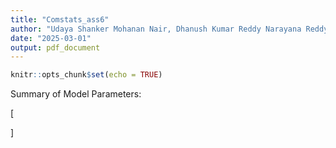 ```yaml
---
title: "Comstats_ass6"
author: "Udaya Shanker Mohanan Nair, Dhanush Kumar Reddy Narayana Reddy"
date: "2025-03-01"
output: pdf_document
---
```


```r
knitr::opts_chunk$set(echo = TRUE)
```

Summary of Model Parameters:

\[
\begin{array}{|l|c|c|c|}
\hline
\textbf{Parameter}          & \textbf{Component 1} & \textbf{Component 2} & \textbf{Component 3} \\
\hline
\text{Mixing Proportion}    & 0.2268454           & 0.2482586           & 0.524896  \\
\text{Mean}                 & 1.072835            & 3.831919            & 6.581551  \\
\text{Standard Deviation}   & 1.198011            & 0.717409            & 0.6007124 \\
\hline
\end{array}
\]
